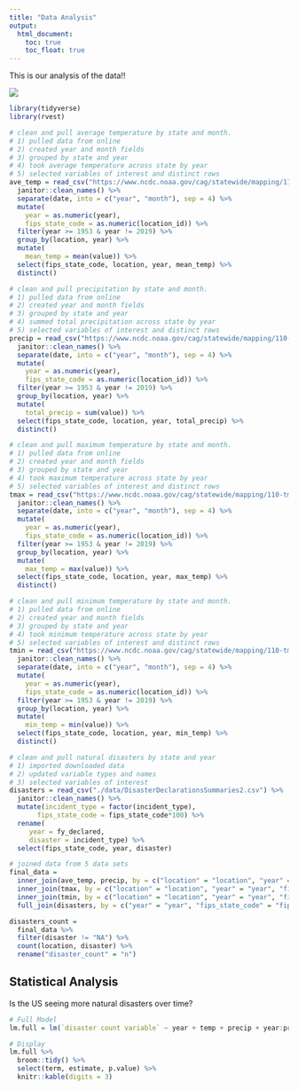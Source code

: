 ```yaml
---
title: "Data Analysis"
output: 
  html_document:
    toc: true
    toc_float: true
---
```


This is our analysis of the data!!

![](new-climate-statement-infographic_2018_0.png) 


```r
library(tidyverse)
library(rvest)

# clean and pull average temperature by state and month. 
# 1) pulled data from online
# 2) created year and month fields
# 3) grouped by state and year
# 4) took average temperature across state by year
# 5) selected variables of interest and distinct rows
ave_temp = read_csv("https://www.ncdc.noaa.gov/cag/statewide/mapping/110-tavg.csv", skip = 3) %>% 
  janitor::clean_names() %>% 
  separate(date, into = c("year", "month"), sep = 4) %>%
  mutate(
    year = as.numeric(year), 
    fips_state_code = as.numeric(location_id)) %>% 
  filter(year >= 1953 & year != 2019) %>% 
  group_by(location, year) %>% 
  mutate(
    mean_temp = mean(value)) %>% 
  select(fips_state_code, location, year, mean_temp) %>% 
  distinct()

# clean and pull precipitation by state and month. 
# 1) pulled data from online
# 2) created year and month fields
# 3) grouped by state and year
# 4) summed total precipitation across state by year
# 5) selected variables of interest and distinct rows
precip = read_csv("https://www.ncdc.noaa.gov/cag/statewide/mapping/110-pcp.csv", skip = 3) %>% 
  janitor::clean_names() %>% 
  separate(date, into = c("year", "month"), sep = 4) %>%
  mutate(
    year = as.numeric(year), 
    fips_state_code = as.numeric(location_id)) %>% 
  filter(year >= 1953 & year != 2019) %>% 
  group_by(location, year) %>% 
  mutate(
    total_precip = sum(value)) %>% 
  select(fips_state_code, location, year, total_precip) %>% 
  distinct()

# clean and pull maximum temperature by state and month. 
# 1) pulled data from online
# 2) created year and month fields
# 3) grouped by state and year
# 4) took maximum temperature across state by year
# 5) selected variables of interest and distinct rows
tmax = read_csv("https://www.ncdc.noaa.gov/cag/statewide/mapping/110-tmax.csv", skip = 3) %>% 
  janitor::clean_names() %>% 
  separate(date, into = c("year", "month"), sep = 4) %>%
  mutate(
    year = as.numeric(year), 
    fips_state_code = as.numeric(location_id)) %>% 
  filter(year >= 1953 & year != 2019) %>% 
  group_by(location, year) %>% 
  mutate(
    max_temp = max(value)) %>% 
  select(fips_state_code, location, year, max_temp) %>% 
  distinct()

# clean and pull minimum temperature by state and month. 
# 1) pulled data from online
# 2) created year and month fields
# 3) grouped by state and year
# 4) took minimum temperature across state by year
# 5) selected variables of interest and distinct rows
tmin = read_csv("https://www.ncdc.noaa.gov/cag/statewide/mapping/110-tmin.csv", skip = 3)  %>% 
  janitor::clean_names() %>% 
  separate(date, into = c("year", "month"), sep = 4) %>%
  mutate(
    year = as.numeric(year), 
    fips_state_code = as.numeric(location_id)) %>% 
  filter(year >= 1953 & year != 2019) %>% 
  group_by(location, year) %>% 
  mutate(
    min_temp = min(value)) %>% 
  select(fips_state_code, location, year, min_temp) %>% 
  distinct()

# clean and pull natural disasters by state and year
# 1) imported downloaded data
# 2) updated variable types and names
# 3) selected variables of interest 
disasters = read_csv("./data/DisasterDeclarationsSummaries2.csv") %>% 
  janitor::clean_names() %>% 
  mutate(incident_type = factor(incident_type), 
       fips_state_code = fips_state_code*100) %>% 
  rename(
     year = fy_declared, 
     disaster = incident_type) %>% 
  select(fips_state_code, year, disaster) 

# joined data from 5 data sets
final_data = 
  inner_join(ave_temp, precip, by = c("location" = "location", "year" = "year", "fips_state_code" = "fips_state_code")) %>% 
  inner_join(tmax, by = c("location" = "location", "year" = "year", "fips_state_code" = "fips_state_code")) %>% 
  inner_join(tmin, by = c("location" = "location", "year" = "year", "fips_state_code" = "fips_state_code")) %>% 
  full_join(disasters, by = c("year" = "year", "fips_state_code" = "fips_state_code"))
```

```r
disasters_count =
  final_data %>% 
  filter(disaster != "NA") %>% 
  count(location, disaster) %>% 
  rename("disaster_count" = "n")
```


## Statistical Analysis
Is the US seeing more natural disasters over time?
```r
# Full Model
lm.full = lm(`disaster count variable` ~ year + temp + precip + year:precip, data = final_data)

# Display
lm.full %>% 
  broom::tidy() %>%
  select(term, estimate, p.value) %>%
  knitr::kable(digits = 3)
```

